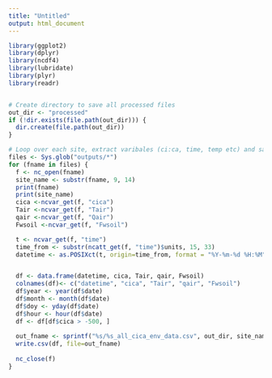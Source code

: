 ```yaml
---
title: "Untitled"
output: html_document
---
```

```r
library(ggplot2)
library(dplyr)
library(ncdf4)
library(lubridate)
library(plyr)
library(readr)
```

```r
```

```r

# Create directory to save all processed files
out_dir <- "processed"
if (!dir.exists(file.path(out_dir))) {
  dir.create(file.path(out_dir))
}

# Loop over each site, extract varibales (ci:ca, time, temp etc) and save to CSV 
files <- Sys.glob("outputs/*")
for (fname in files) {
  f <- nc_open(fname)
  site_name <- substr(fname, 9, 14)
  print(fname)
  print(site_name)
  cica <-ncvar_get(f, "cica")
  Tair <-ncvar_get(f, "Tair")
  qair <-ncvar_get(f, "Qair")
  Fwsoil <-ncvar_get(f, "Fwsoil")

  t <- ncvar_get(f, "time")
  time_from <- substr(ncatt_get(f, "time")$units, 15, 33)
  datetime <- as.POSIXct(t, origin=time_from, format = "%Y-%m-%d %H:%M")


  df <- data.frame(datetime, cica, Tair, qair, Fwsoil)
  colnames(df)<- c("datetime", "cica", "Tair", "qair", "Fwsoil")
  df$year <- year(df$date)
  df$month <- month(df$date)
  df$doy <- yday(df$date)
  df$hour <- hour(df$date)
  df <- df[df$cica > -500, ]
  
  out_fname <- sprintf("%s/%s_all_cica_env_data.csv", out_dir, site_name)
  write.csv(df, file=out_fname)
  
  nc_close(f)
}
```


